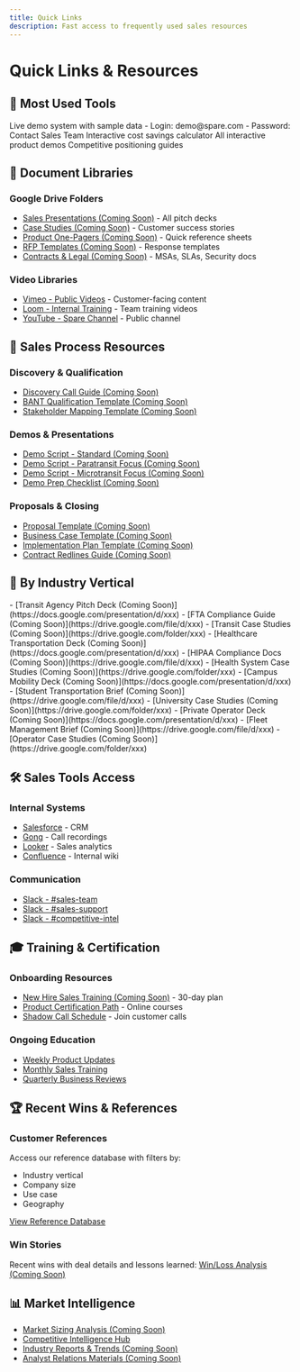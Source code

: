 ```yaml
---
title: Quick Links
description: Fast access to frequently used sales resources
---
```


# Quick Links & Resources

## 🚀 Most Used Tools

<CardGroup cols={2}>
  <Card title="Demo Environment" icon="desktop" href="https://demo.sparelabs.com">
    Live demo system with sample data
    - Login: demo@spare.com
    - Password: Contact Sales Team
  </Card>
  <Card title="ROI Calculator" icon="calculator" href="https://sparelabs.com/roi">
    Interactive cost savings calculator
  </Card>
  <Card title="Supademo Library" icon="play" href="https://supademo.com/spare">
    All interactive product demos
  </Card>
  <Card title="Sales Battlecards" icon="shield" href="https://drive.google.com/competitive">
    Competitive positioning guides
  </Card>
</CardGroup>

## 📁 Document Libraries

### Google Drive Folders
- [Sales Presentations (Coming Soon)](https://drive.google.com/drive/folders/xxx) - All pitch decks
- [Case Studies (Coming Soon)](https://drive.google.com/drive/folders/xxx) - Customer success stories  
- [Product One-Pagers (Coming Soon)](https://drive.google.com/drive/folders/xxx) - Quick reference sheets
- [RFP Templates (Coming Soon)](https://drive.google.com/drive/folders/xxx) - Response templates
- [Contracts & Legal (Coming Soon)](https://drive.google.com/drive/folders/xxx) - MSAs, SLAs, Security docs

### Video Libraries
- [Vimeo - Public Videos](https://vimeo.com/sparelabs) - Customer-facing content
- [Loom - Internal Training](https://loom.com/sparelabs) - Team training videos
- [YouTube - Spare Channel](https://youtube.com/sparelabs) - Public channel

## 🎯 Sales Process Resources

### Discovery & Qualification
- [Discovery Call Guide (Coming Soon)](https://docs.google.com/document/d/xxx)
- [BANT Qualification Template (Coming Soon)](https://docs.google.com/spreadsheets/d/xxx)
- [Stakeholder Mapping Template (Coming Soon)](https://docs.google.com/spreadsheets/d/xxx)

### Demos & Presentations
- [Demo Script - Standard (Coming Soon)](https://docs.google.com/document/d/xxx)
- [Demo Script - Paratransit Focus (Coming Soon)](https://docs.google.com/document/d/xxx)
- [Demo Script - Microtransit Focus (Coming Soon)](https://docs.google.com/document/d/xxx)
- [Demo Prep Checklist (Coming Soon)](https://docs.google.com/document/d/xxx)

### Proposals & Closing
- [Proposal Template (Coming Soon)](https://docs.google.com/document/d/xxx)
- [Business Case Template (Coming Soon)](https://docs.google.com/spreadsheets/d/xxx)
- [Implementation Plan Template (Coming Soon)](https://docs.google.com/document/d/xxx)
- [Contract Redlines Guide (Coming Soon)](https://docs.google.com/document/d/xxx)

## 🏢 By Industry Vertical

<Tabs>
  <Tab title="Public Transit">
    - [Transit Agency Pitch Deck (Coming Soon)](https://docs.google.com/presentation/d/xxx)
    - [FTA Compliance Guide (Coming Soon)](https://drive.google.com/file/d/xxx)
    - [Transit Case Studies (Coming Soon)](https://drive.google.com/folder/xxx)
  </Tab>
  <Tab title="Healthcare NEMT">
    - [Healthcare Transportation Deck (Coming Soon)](https://docs.google.com/presentation/d/xxx)
    - [HIPAA Compliance Docs (Coming Soon)](https://drive.google.com/file/d/xxx)
    - [Health System Case Studies (Coming Soon)](https://drive.google.com/folder/xxx)
  </Tab>
  <Tab title="Universities">
    - [Campus Mobility Deck (Coming Soon)](https://docs.google.com/presentation/d/xxx)
    - [Student Transportation Brief (Coming Soon)](https://drive.google.com/file/d/xxx)
    - [University Case Studies (Coming Soon)](https://drive.google.com/folder/xxx)
  </Tab>
  <Tab title="Private Operators">
    - [Private Operator Deck (Coming Soon)](https://docs.google.com/presentation/d/xxx)
    - [Fleet Management Brief (Coming Soon)](https://drive.google.com/file/d/xxx)
    - [Operator Case Studies (Coming Soon)](https://drive.google.com/folder/xxx)
  </Tab>
</Tabs>

## 🛠️ Sales Tools Access

### Internal Systems
- [Salesforce](https://sparelabs.lightning.force.com) - CRM
- [Gong](https://sparelabs.gong.io) - Call recordings
- [Looker](https://sparelabs.looker.com) - Sales analytics
- [Confluence](https://sparelabs.atlassian.net) - Internal wiki

### Communication
- [Slack - #sales-team](https://sparelabs.slack.com/channels/sales-team)
- [Slack - #sales-support](https://sparelabs.slack.com/channels/sales-support)
- [Slack - #competitive-intel](https://sparelabs.slack.com/channels/competitive-intel)

## 🎓 Training & Certification

### Onboarding Resources
- [New Hire Sales Training (Coming Soon)](https://docs.google.com/document/d/xxx) - 30-day plan
- [Product Certification Path](https://learn.sparelabs.com) - Online courses
- [Shadow Call Schedule](https://calendly.com/spare-sales) - Join customer calls

### Ongoing Education
- [Weekly Product Updates](https://sparelabs.slack.com/channels/product-updates)
- [Monthly Sales Training](https://calendar.google.com/spare-sales-training)
- [Quarterly Business Reviews](https://drive.google.com/folder/qbr)

## 🏆 Recent Wins & References

### Customer References
Access our reference database with filters by:
- Industry vertical
- Company size
- Use case
- Geography

[View Reference Database](https://airtable.com/spare-references)

### Win Stories
Recent wins with deal details and lessons learned:
[Win/Loss Analysis (Coming Soon)](https://docs.google.com/spreadsheets/d/xxx)

## 📊 Market Intelligence

- [Market Sizing Analysis (Coming Soon)](https://docs.google.com/spreadsheets/d/xxx)
- [Competitive Intelligence Hub](https://confluence.sparelabs.com/competitive)
- [Industry Reports & Trends (Coming Soon)](https://drive.google.com/folder/xxx)
- [Analyst Relations Materials (Coming Soon)](https://drive.google.com/folder/xxx)